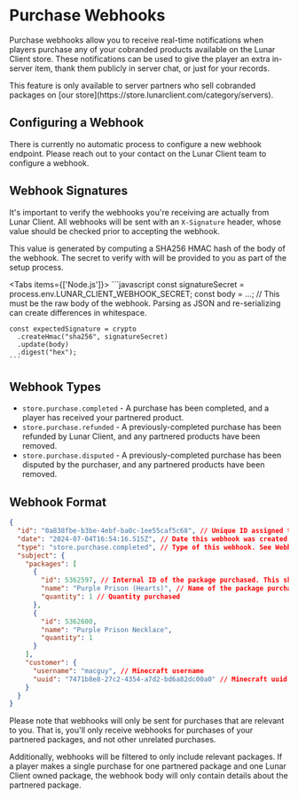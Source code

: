 
# Purchase Webhooks

Purchase webhooks allow you to receive real-time notifications when players purchase any of your cobranded products available on the Lunar Client store.
These notifications can be used to give the player an extra in-server item, thank them publicly in server chat, or just for your records.

<Callout type="warning" emoji="⚠️">
  This feature is only available to server partners who sell cobranded packages on [our store](https://store.lunarclient.com/category/servers).
</Callout>

## Configuring a Webhook

There is currently no automatic process to configure a new webhook endpoint. Please reach out to your contact on the Lunar Client team to configure a webhook.

## Webhook Signatures

It's important to verify the webhooks you're receiving are actually from Lunar Client. All webhooks will be sent with an `X-Signature` header, whose
value should be checked prior to accepting the webhook.

This value is generated by computing a SHA256 HMAC hash of the body of the webhook. The secret to verify with will be provided to you as part
of the setup process.

<Tabs items={['Node.js']}>
  <Tab>
    ```javascript
    const signatureSecret = process.env.LUNAR_CLIENT_WEBHOOK_SECRET;
    const body = ...; // This must be the raw body of the webhook. Parsing as JSON and re-serializing can create differences in whitespace.

    const expectedSignature = crypto
      .createHmac("sha256", signatureSecret)
      .update(body)
      .digest("hex");
    ```
  </Tab>
</Tabs>

## Webhook Types

* `store.purchase.completed` - A purchase has been completed, and a player has received your partnered product.
* `store.purchase.refunded` - A previously-completed purchase has been refunded by Lunar Client, and any partnered products have been removed.
* `store.purchase.disputed` - A previously-completed purchase has been disputed by the purchaser, and any partnered products have been removed.

## Webhook Format

```JSON
{
  "id": "0a838fbe-b3be-4ebf-ba0c-1ee55caf5c68", // Unique ID assigned to this webhook invoke
  "date": "2024-07-04T16:54:16.515Z", // Date this webhook was created, in ISO format
  "type": "store.purchase.completed", // Type of this webhook. See Webhook Types section above.
  "subject": {
    "packages": [
      {
        "id": 5362597, // Internal ID of the package purchased. This should be a stable identifier.
        "name": "Purple Prison (Hearts)", // Name of the package purchased.
        "quantity": 1 // Quantity purchased
      },
      {
        "id": 5362600,
        "name": "Purple Prison Necklace",
        "quantity": 1
      }
    ],
    "customer": {
      "username": "macguy", // Minecraft username
      "uuid": "7471b8e8-27c2-4354-a7d2-bd6a82dc00a0" // Minecraft uuid, with dashes
    }
  }
}
```

Please note that webhooks will only be sent for purchases that are relevant to you. That is, you'll only receive webhooks for purchases
of your partnered packages, and not other unrelated purchases.

Additionally, webhooks will be filtered to only include relevant packages. If a player makes a single purchase for one partnered package
and one Lunar Client owned package, the webhook body will only contain details about the partnered package.
